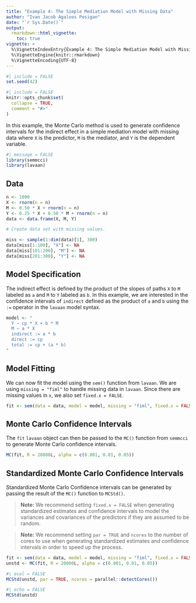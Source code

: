 ```yaml
---
title: "Example 4: The Simple Mediation Model with Missing Data"
author: "Ivan Jacob Agaloos Pesigan"
date: "`r Sys.Date()`"
output:
  rmarkdown::html_vignette:
    toc: true
vignette: >
  %\VignetteIndexEntry{Example 4: The Simple Mediation Model with Missing Data}
  %\VignetteEngine{knitr::rmarkdown}
  %\VignetteEncoding{UTF-8}
---
```


```r
#| include = FALSE
set.seed(42)
```

```r
#| include = FALSE
knitr::opts_chunk$set(
  collapse = TRUE,
  comment = "#>"
)
```

In this example, the Monte Carlo method is used to generate confidence intervals
for the indirect effect in a simple mediation model with missing data
where `X` is the predictor, `M` is the mediator, and `Y` is the dependent variable.

```r
#| message = FALSE
library(semmcci)
library(lavaan)
```

## Data

```r
n <- 1000
X <- rnorm(n = n)
M <- 0.50 * X + rnorm(n = n)
Y <- 0.25 * X + 0.50 * M + rnorm(n = n)
data <- data.frame(X, M, Y)

# Create data set with missing values.

miss <- sample(1:dim(data)[1], 300)
data[miss[1:100], "X"] <- NA
data[miss[101:200], "M"] <- NA
data[miss[201:300], "Y"] <- NA
```

## Model Specification

The indirect effect is defined by the product of the slopes
of paths `X` to `M` labeled as `a` and `M` to `Y` labeled as `b`.
In this example, we are interested in the confidence intervals of `indirect`
defined as the product of `a` and `b` using the `:=` operator
in the `lavaan` model syntax.

```r
model <- "
  Y ~ cp * X + b * M
  M ~ a * X
  indirect := a * b
  direct := cp
  total := cp + (a * b)
"
```

## Model Fitting

We can now fit the model using the `sem()` function from `lavaan`.
We are using `missing = "fiml"` to handle missing data in `lavaan`.
Since there are missing values in `x`, we also set `fixed.x = FALSE`.

```r
fit <- sem(data = data, model = model, missing = "fiml", fixed.x = FALSE)
```

## Monte Carlo Confidence Intervals

The `fit` `lavaan` object can then be passed to the `MC()` function from `semmcci`
to generate Monte Carlo confidence intervals.

```r
MC(fit, R = 20000L, alpha = c(0.001, 0.01, 0.05))
```

## Standardized Monte Carlo Confidence Intervals

Standardized Monte Carlo Confidence intervals can be generated by passing the result of the `MC()` function to `MCStd()`.

> **Note:** We recommend setting `fixed.x = FALSE` when generating standardized estimates and confidence intervals to model the variances and covariances of the predictors if they are assumed to be random.

> **Note:** We recommend setting `par = TRUE` and `ncores` to the number of cores to use when generating standardized estimates and confidence intervals in order to speed up the process.

```r
fit <- sem(data = data, model = model, missing = "fiml", fixed.x = FALSE)
unstd <- MC(fit, R = 20000L, alpha = c(0.001, 0.01, 0.05))
```

```r
#| eval = FALSE
MCStd(unstd, par = TRUE, ncores = parallel::detectCores())
```

```r
#| echo = FALSE
MCStd(unstd)
```
